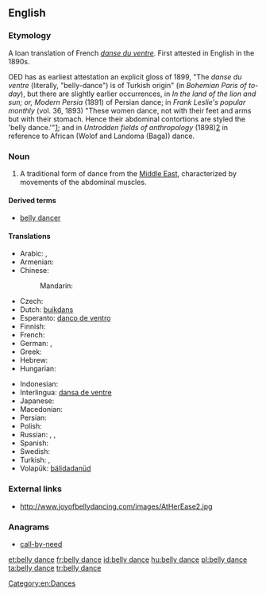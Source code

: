 {{wikipedia|belly dance}}
==English==

===Etymology===
A loan translation of French ''[[danse du ventre]]''. First attested in English in the 1890s.

OED has as earliest attestation an explicit gloss of 1899,  "The ''danse du ventre'' (literally, "belly-dance") is of Turkish origin" (in ''Bohemian Paris of to-day''), but there are slightly earlier occurrences, in ''In the land of the lion and sun; or, Modern Persia'' (1891) of Persian dance; in
''Frank Leslie's popular monthly'' (vol. 36, 1893) "These women dance, not with their feet and arms but with their stomach. Hence their abdominal contortions are styled the 'belly dance.'"[http://books.google.com/books?id=CL3QAAAAMAAJ&q=%22belly-dance%22&dq=%22belly-dance%22&hl=en&ei=l4tGTdPIO4Wq8QPlluGuCQ&sa=X&oi=book_result&ct=result&resnum=5&ved=0CFAQ6AEwBA];
and in  ''Untrodden fields of anthropology'' (1898)[http://books.google.com/books?id=-FgFAQAAIAAJ&q=%22belly-dance%22&dq=%22belly-dance%22&hl=en&ei=sopGTY73N4qV8QPK_sSmCQ&sa=X&oi=book_result&ct=result&resnum=4&ved=0CE0Q6AEwAw] in reference to African (Wolof and Landoma (Baga)) dance.

===Noun===
{{en-noun|head=[[belly]] [[dance]]}}

# A traditional form of dance from the [[Middle East]], characterized by movements of the abdominal muscles.

====Derived terms====
* [[belly dancer]]

====Translations====
{{trans-top|form of dance}}
* Arabic: {{t|ar|رقص شرقي|m|tr=raqṣ šarkiyy}} {{qualifier|oriental dance}},  {{t|ar|رقص بلدي|m|tr=raqṣ baladiyy}}  {{qualifier|national dance}}
* Armenian: {{t|hy|պորտապար|tr=portapar}}
* Chinese:
*: Mandarin:  {{t|cmn|肚皮舞|tr=dùpí wǔ|sc=Hani}}
* Czech: {{t|cs|břišní tanec|m}}
* Dutch: [[buikdans]]
* Esperanto: [[danco de ventro]]
* Finnish: {{t|fi|vatsatanssi}}
* French: {{t+|fr|danse du ventre|f}}
* German: {{t|de|Bauchtanz|m}},  {{t|de|orientalischer Tanz|m}}
* Greek: {{t|el|χορός οριεντάλ|m|tr=chorós orientál}}
* Hebrew: {{t|he|מחול מזרחי}}
* Hungarian: {{t+|hu|hastánc}}
{{trans-mid}}
* Indonesian: {{t|id|tari perut}}
* Interlingua: [[dansa de ventre]]
* Japanese: {{t|ja|ベリーダンス|tr=berīdansu}}
* Macedonian: {{t|mk|стомачен танц|m|tr=stómačen tanc}}
* Persian: {{t|fa|رقص عربی|tr=raqs 'arabi}} {{qualifier|Arabic dance}}
* Polish: {{t+|pl|taniec brzucha|m}}
* Russian: {{t+|ru|танец живота|m|tr=tánec životá}},  {{t|ru|беллидэнс|m|tr=bɛllidéns}}, {{t+|ru|беллиданс|m|tr=bɛllidáns|sc=Cyrl}}
* Spanish: {{t|es|danza del vientre|f}}
* Swedish: {{t|sv|magdans|c}}
* Turkish: {{t+|tr|göbek dansı}},  {{t+|tr|oryantal}}
* Volapük: [[bälidadanüd]]
{{trans-bottom}}

===External links===
* http://www.joyofbellydancing.com/images/AtHerEase2.jpg

===Anagrams===
* [[call-by-need#English|call-by-need]]

[[Category:en:Dances]]

[[et:belly dance]]
[[fr:belly dance]]
[[id:belly dance]]
[[hu:belly dance]]
[[pl:belly dance]]
[[ta:belly dance]]
[[tr:belly dance]]